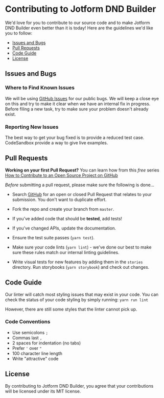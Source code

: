<Meta title="Documentation/Getting Started/Contributing" />

# Contributing to Jotform DND Builder

We'd love for you to contribute to our source code and to make Jotform DND Builder even better than it is today! Here are the guidelines we'd like you to follow:

+ [Issues and Bugs](#issues)
+ [Pull Requests](#pr)
+ [Code Guide](#code)
+ [License](#license)

## <a name="issues"></a>Issues and Bugs

### Where to Find Known Issues

We will be using [GitHub Issues](https://github.com/jotform/dnd-builder/issues) for our public bugs. We will keep a close eye on this and try to make it clear when we have an internal fix in progress. Before filing a new task, try to make sure your problem doesn't already exist.

### Reporting New Issues

The best way to get your bug fixed is to provide a reduced test case. CodeSandbox provide a way to give live examples.


## <a name="pr"></a>Pull Requests

**Working on your first Pull Request?** You can learn how from this *free* series [How to Contribute to an Open Source Project on GitHub](https://egghead.io/series/how-to-contribute-to-an-open-source-project-on-github)

*Before* submitting a pull request, please make sure the following is done…

+ Search [GitHub](https://github.com/jotform/dnd-builder/pulls) for an open or closed Pull Request that relates to your submission. You don't want to duplicate effort.

+ Fork the repo and create your branch from `master`.
+ If you've added code that should be **tested**, add tests!
+ If you've changed APIs, update the documentation.
+ Ensure the test suite passes (`yarn test`).
+ Make sure your code lints (`yarn lint`) - we've done our best to make sure these rules match our internal linting guidelines.
+ Write visual tests for new features by adding them in the `stories` directory. Run storybooks (`yarn storybook`) and check out changes.


## <a name="code"></a>Code Guide

Our linter will catch most styling issues that may exist in your code.
You can check the status of your code styling by simply running: `yarn run lint`

However, there are still some styles that the linter cannot pick up.
### Code Conventions

* Use semicolons `;`
* Commas last `,`
* 2 spaces for indentation (no tabs)
* Prefer `'` over `"`
* 100 character line length
* Write "attractive" code

## <a name="license"></a>License

By contributing to Jotform DND Builder, you agree that your contributions will be licensed under its MIT license.
